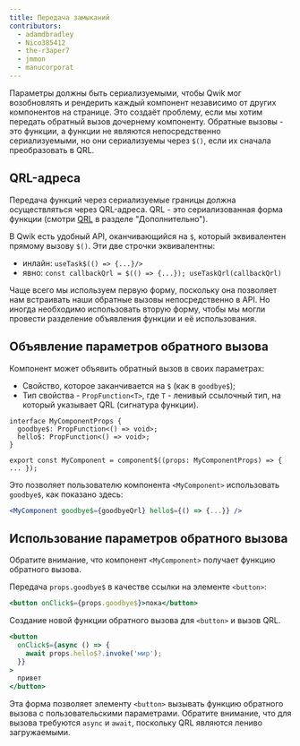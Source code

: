 ```yaml
---
title: Передача замыканий
contributors:
  - adamdbradley
  - Nico385412
  - the-r3aper7
  - jmmon
  - manucorporat
---
```


Параметры должны быть сериализуемыми, чтобы Qwik мог возобновлять и рендерить каждый компонент независимо от других компонентов на странице. Это создаёт проблему, если мы хотим передать обратный вызов дочернему компоненту. Обратные вызовы - это функции, а функции не являются непосредственно сериализуемыми, но они сериализуемы через `$()`, если их сначала преобразовать в QRL.

## QRL-адреса

Передача функций через сериализуемые границы должна осуществляться через QRL-адреса. QRL - это сериализованная форма функции (смотри [QRL](../../../docs/advanced/qrl/index.mdx) в разделе "Дополнительно").

В Qwik есть удобный API, оканчивающийся на `$`, который эквивалентен прямому вызову `$()`. Эти две строчки эквивалентны:

- инлайн: `useTask$(() => {...}/>`
- явно: `const callbackQrl = $(() => {...}); useTaskQrl(callbackQrl)`

Чаще всего мы используем первую форму, поскольку она позволяет нам встраивать наши обратные вызовы непосредственно в API. Но иногда необходимо использовать вторую форму, чтобы мы могли провести разделение объявления функции и её использования.

## Объявление параметров обратного вызова

Компонент может объявить обратный вызов в своих параметрах:

- Свойство, которое заканчивается на `$` (как в `goodbye$`);
- Тип свойства - `PropFunction<T>`, где `T` - ленивый ссылочный тип, на который указывает QRL (сигнатура функции).

```tsx
interface MyComponentProps {
  goodbye$: PropFunction<() => void>;
  hello$: PropFunction<() => void>;
}

export const MyComponent = component$((props: MyComponentProps) => { ... });
```

Это позволяет пользователю компонента `<MyComponent>` использовать `goodbye$`, как показано здесь:

```jsx
<MyComponent goodbye$={goodbyeQrl} hello$={() => {...}} />
```

## Использование параметров обратного вызова

Обратите внимание, что компонент `<MyComponent>` получает функцию обратного вызова.

Передача `props.goodbye$` в качестве ссылки на элементе `<button>`:

```jsx
<button onClick$={props.goodbye$}>пока</button>
```

Создание новой функции обратного вызова для `<button>` и вызов QRL.

```jsx
<button
  onClick$={async () => {
    await props.hello$?.invoke('мир');
  }}
>
  привет
</button>
```

Эта форма позволяет элементу `<button>` вызывать функцию обратного вызова с пользовательскими параметрами. Обратите внимание, что для вызова требуются `async` и `await`, поскольку QRL являются лениво загружаемыми.
